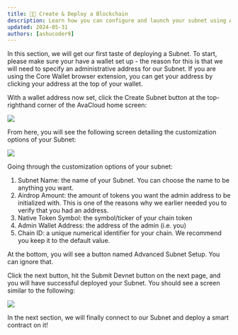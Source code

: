 ```yaml
---
title: 👩‍💻 Create & Deploy a Blockchain
description: Learn how you can configure and launch your subnet using AvaCloud.
updated: 2024-05-31
authors: [ashucoder9]
---
```


In this section, we will get our first taste of deploying a Subnet. To start, please make sure your have a wallet set up - the reason for this is that we will need to specify an administrative address for our Subnet. 
If you are using the Core Wallet browser extension, you can get your address by clicking your address at the top of your wallet.

With a wallet address now set, click the Create Subnet button at the top-righthand corner of the AvaCloud home screen:

![](/course/avalanche-fundamentals/21.png)

From here, you will see the following screen detailing the customization options of your Subnet:

![](/course/avalanche-fundamentals/22.png)

Going through the customization options of your subnet:

1. Subnet Name: the name of your Subnet. You can choose the name to be anything you want.
2. Airdrop Amount: the amount of tokens you want the admin address to be initialized with. This is one of the reasons why we earlier needed you to verify that you had an address.
3. Native Token Symbol: the symbol/ticker of your chain token
4. Admin Wallet Address: the address of the admin (i.e. you)
5. Chain ID: a unique numerical identifier for your chain. We recommend you keep it to the default value.

At the bottom, you will see a button named Advanced Subnet Setup. You can ignore that.

Click the next button, hit the Submit Devnet button on the next page, and you will have successful deployed your Subnet. You should see a screen similar to the following:

![](/course/avalanche-fundamentals/23.png)

In the next section, we will finally connect to our Subnet and deploy a smart contract on it!